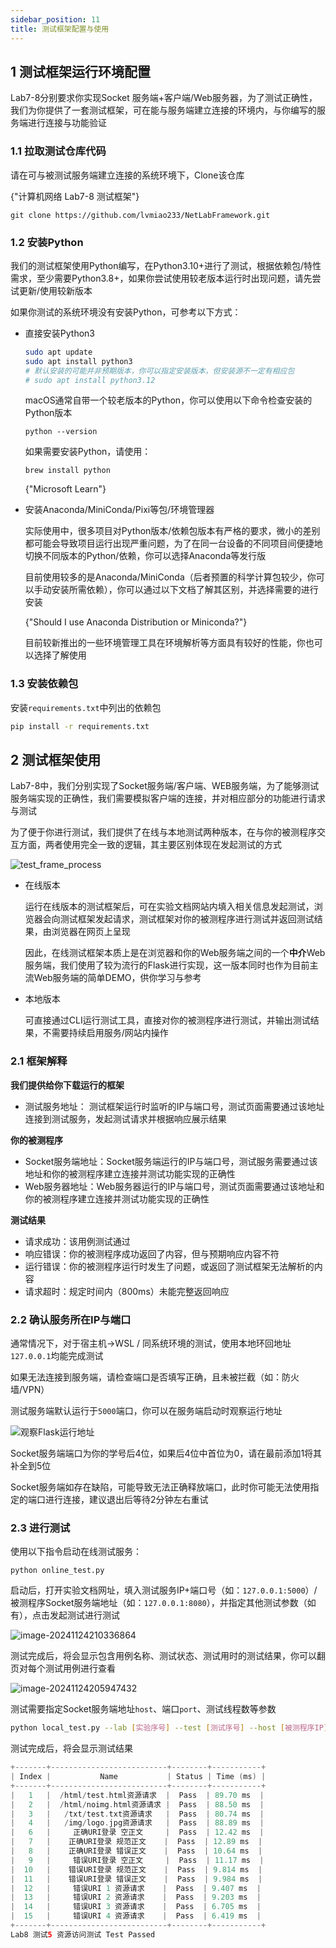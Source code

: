 ```yaml
---
sidebar_position: 11
title: 测试框架配置与使用
---
```



## 1 测试框架运行环境配置

Lab7-8分别要求你实现Socket 服务端+客户端/Web服务器，为了测试正确性，我们为你提供了一套测试框架，可在能与服务端建立连接的环境内，与你编写的服务端进行连接与功能验证

### 1.1 拉取测试仓库代码

请在可与被测试服务端建立连接的系统环境下，Clone该仓库

<LinkCard title="编程实验测试框架" url="https://github.com/lvmiao233/NetLabFramework"  icon="https://github.githubassets.com/favicons/favicon.svg">
    {"计算机网络 Lab7-8 测试框架"}
</LinkCard>

```
git clone https://github.com/lvmiao233/NetLabFramework.git
```

### 1.2 安装Python

我们的测试框架使用Python编写，在Python3.10+进行了测试，根据依赖包/特性需求，至少需要Python3.8+，如果你尝试使用较老版本运行时出现问题，请先尝试更新/使用较新版本

如果你测试的系统环境没有安装Python，可参考以下方式：

* 直接安装Python3

  <Tabs className="unique-tabs"  groupId="operating-systems">
  <TabItem value="Linux">

  ```bash
  sudo apt update
  sudo apt install python3
  # 默认安装的可能并非预期版本，你可以指定安装版本，但安装源不一定有相应包
  # sudo apt install python3.12
  ```

  </TabItem>
  <TabItem value="macOS">

  macOS通常自带一个较老版本的Python，你可以使用以下命令检查安装的Python版本

  ```
  python --version
  ```

  如果需要安装Python，请使用：

  ```
  brew install python
  ```

  </TabItem>
  <TabItem value="Windows">

  <LinkCard title="在Windows上使用Python" url="https://learn.microsoft.com/zh-cn/windows/python/beginners" icon="https://learn.microsoft.com/favicon.ico">
      {"Microsoft Learn"}
  </LinkCard>

  </TabItem>
  </Tabs>

* 安装Anaconda/MiniConda/Pixi等包/环境管理器

  实际使用中，很多项目对Python版本/依赖包版本有严格的要求，微小的差别都可能会导致项目运行出现严重问题，为了在同一台设备的不同项目间便捷地切换不同版本的Python/依赖，你可以选择Anaconda等发行版

  目前使用较多的是Anaconda/MiniConda（后者预置的科学计算包较少，你可以手动安装所需依赖），你可以通过以下文档了解其区别，并选择需要的进行安装

  <LinkCard title="Anaconda Documentation" url="https://docs.anaconda.com/distro-or-miniconda/"  icon="https://docs.anaconda.com/_static/img/favicon.ico">
      {"Should I use Anaconda Distribution or Miniconda?"}
  </LinkCard>

  目前较新推出的一些环境管理工具在环境解析等方面具有较好的性能，你也可以选择了解使用

### 1.3 安装依赖包

安装`requirements.txt`中列出的依赖包

```bash
pip install -r requirements.txt
```



## 2 测试框架使用

Lab7-8中，我们分别实现了Socket服务端/客户端、WEB服务端，为了能够测试服务端实现的正确性，我们需要模拟客户端的连接，并对相应部分的功能进行请求与测试

为了便于你进行测试，我们提供了在线与本地测试两种版本，在与你的被测程序交互方面，两者使用完全一致的逻辑，其主要区别体现在发起测试的方式

![test_frame_process](img/test_frame_process.png)

* 在线版本

  运行在线版本的测试框架后，可在实验文档网站内填入相关信息发起测试，浏览器会向测试框架发起请求，测试框架对你的被测程序进行测试并返回测试结果，由浏览器在网页上呈现

  因此，在线测试框架本质上是在浏览器和你的Web服务端之间的一个**中介**Web服务端，我们使用了较为流行的Flask进行实现，这一版本同时也作为目前主流Web服务端的简单DEMO，供你学习与参考

* 本地版本

  可直接通过CLI运行测试工具，直接对你的被测程序进行测试，并输出测试结果，不需要持续启用服务/网站内操作

### 2.1 框架解释

**我们提供给你下载运行的框架**
* 测试服务地址： 测试框架运行时监听的IP与端口号，测试页面需要通过该地址连接到测试服务，发起测试请求并根据响应展示结果

**你的被测程序**
* Socket服务端地址：Socket服务端运行的IP与端口号，测试服务需要通过该地址和你的被测程序建立连接并测试功能实现的正确性
* Web服务器地址：Web服务器运行的IP与端口号，测试页面需要通过该地址和你的被测程序建立连接并测试功能实现的正确性

**测试结果**
* 请求成功：该用例测试通过
* 响应错误：你的被测程序成功返回了内容，但与预期响应内容不符
* 运行错误：你的被测程序运行时发生了问题，或返回了测试框架无法解析的内容
* 请求超时：规定时间内（800ms）未能完整返回响应

### 2.2 确认服务所在IP与端口

通常情况下，对于宿主机→WSL / 同系统环境的测试，使用本地环回地址`127.0.0.1`均能完成测试

如果无法连接到服务端，请检查端口是否填写正确，且未被拦截（如：防火墙/VPN）

测试服务端默认运行于`5000`端口，你可以在服务端启动时观察运行地址

![观察Flask运行地址](img/image-20241013025133530.png)

Socket服务端端口为你的学号后4位，如果后4位中首位为0，请在最前添加1将其补全到5位

Socket服务端如存在缺陷，可能导致无法正确释放端口，此时你可能无法使用指定的端口进行连接，建议退出后等待2分钟左右重试

### 2.3 进行测试

<Tabs className="unique-tabs">
<TabItem value="在线测试">

使用以下指令启动在线测试服务：

```
python online_test.py
```

启动后，打开实验文档网址，填入测试服务IP+端口号（如：`127.0.0.1:5000`）/被测程序Socket服务端地址（如：`127.0.0.1:8080`），并指定其他测试参数（如有），点击发起测试进行测试

![image-20241124210336864](img/image-20241124210336864.png)

测试完成后，将会显示包含用例名称、测试状态、测试用时的测试结果，你可以翻页对每个测试用例进行查看

![image-20241124205947432](img/image-20241124205947432.png)

</TabItem>
<TabItem value="本地测试">

测试需要指定Socket服务端地址`host`、端口`port`、测试线程数等参数

```bash
python local_test.py --lab [实验序号] --test [测试序号] --host [被测程序IP] --port [被测程序端口] --threads [测试使用线程数]
```

测试完成后，将会显示测试结果

```kotlin
+-------+--------------------------+--------+-----------+
| Index |           Name           | Status | Time (ms) |
+-------+--------------------------+--------+-----------+
|   1   |  /html/test.html资源请求  |  Pass  | 89.70 ms  |
|   2   |  /html/noimg.html资源请求 |  Pass  | 88.50 ms  |
|   3   |   /txt/test.txt资源请求   |  Pass  | 80.74 ms  |
|   4   |   /img/logo.jpg资源请求   |  Pass  | 88.89 ms  |
|   6   |     正确URI登录 空正文     |  Pass  | 12.42 ms  |
|   7   |    正确URI登录 规范正文    |  Pass  | 12.89 ms  |
|   8   |    正确URI登录 错误正文    |  Pass  | 10.64 ms  |
|   9   |     错误URI登录 空正文     |  Pass  | 11.17 ms  |
|  10   |    错误URI登录 规范正文    |  Pass  | 9.814 ms  |
|  11   |    错误URI登录 错误正文    |  Pass  | 9.984 ms  |
|  12   |     错误URI 1 资源请求    |  Pass  | 9.407 ms  |
|  13   |     错误URI 2 资源请求    |  Pass  | 9.203 ms  |
|  14   |     错误URI 3 资源请求    |  Pass  | 6.705 ms  |
|  15   |     错误URI 4 资源请求    |  Pass  | 6.419 ms  |
+-------+--------------------------+--------+-----------+
Lab8 测试5 资源访问测试 Test Passed
```

</TabItem>
</Tabs>
